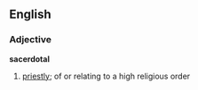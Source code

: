 ==English==
===Adjective===
'''sacerdotal'''
#[[priestly]]; of or relating to a high religious order
